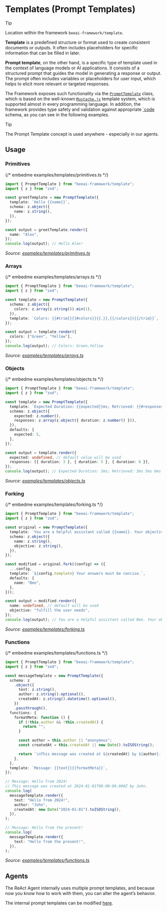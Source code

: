 # Templates (Prompt Templates)

> [!TIP]
>
> Location within the framework `beeai-framework/template`.

**Template** is a predefined structure or format used to create consistent documents or outputs. It often includes placeholders for specific information that can be filled in later.

**Prompt template**, on the other hand, is a specific type of template used in the context of language models or AI applications.
It consists of a structured prompt that guides the model in generating a response or output. The prompt often includes variables or placeholders for user input, which helps to elicit more relevant or targeted responses.

The Framework exposes such functionality via the [`PromptTemplate`](/typescript/src/template.ts) class, which is based on the well-known [`Mustache.js`](https://github.com/janl/mustache.js) template system, which is supported almost in every programming language.
In addition, the framework provides type safety and validation against appropriate [`code](https://zod.dev/) schema, as you can see in the following examples.

> [!TIP]
>
> The Prompt Template concept is used anywhere - especially in our agents.

## Usage

### Primitives

{/* embedme examples/templates/primitives.ts */}

```ts
import { PromptTemplate } from "beeai-framework/template";
import { z } from "zod";

const greetTemplate = new PromptTemplate({
  template: `Hello {{name}}`,
  schema: z.object({
    name: z.string(),
  }),
});

const output = greetTemplate.render({
  name: "Alex",
});
console.log(output); // Hello Alex!
```

_Source: [examples/templates/primitives.ts](/typescript/examples/templates/primitives.ts)_

### Arrays

{/* embedme examples/templates/arrays.ts */}

```ts
import { PromptTemplate } from "beeai-framework/template";
import { z } from "zod";

const template = new PromptTemplate({
  schema: z.object({
    colors: z.array(z.string()).min(1),
  }),
  template: `Colors: {{#trim}}{{#colors}}{{.}},{{/colors}}{{/trim}}`,
});

const output = template.render({
  colors: ["Green", "Yellow"],
});
console.log(output); // Colors: Green,Yellow
```

_Source: [examples/templates/arrays.ts](/typescript/examples/templates/arrays.ts)_

### Objects

{/* embedme examples/templates/objects.ts */}

```ts
import { PromptTemplate } from "beeai-framework/template";
import { z } from "zod";

const template = new PromptTemplate({
  template: `Expected Duration: {{expected}}ms; Retrieved: {{#responses}}{{duration}}ms {{/responses}}`,
  schema: z.object({
    expected: z.number(),
    responses: z.array(z.object({ duration: z.number() })),
  }),
  defaults: {
    expected: 5,
  },
});

const output = template.render({
  expected: undefined, // default value will be used
  responses: [{ duration: 3 }, { duration: 5 }, { duration: 6 }],
});
console.log(output); // Expected Duration: 5ms; Retrieved: 3ms 5ms 6ms
```

_Source: [examples/templates/objects.ts](/typescript/examples/templates/objects.ts)_

### Forking

{/* embedme examples/templates/forking.ts */}

```ts
import { PromptTemplate } from "beeai-framework/template";
import { z } from "zod";

const original = new PromptTemplate({
  template: `You are a helpful assistant called {{name}}. Your objective is to {{objective}}.`,
  schema: z.object({
    name: z.string(),
    objective: z.string(),
  }),
});

const modified = original.fork((config) => ({
  ...config,
  template: `${config.template} Your answers must be concise.`,
  defaults: {
    name: "Bee",
  },
}));

const output = modified.render({
  name: undefined, // default will be used
  objective: "fulfill the user needs",
});
console.log(output); // You are a helpful assistant called Bee. Your objective is to fulfill the user needs. Your answers must be concise.
```

_Source: [examples/templates/forking.ts](/typescript/examples/templates/forking.ts)_

### Functions

{/* embedme examples/templates/functions.ts */}

```ts
import { PromptTemplate } from "beeai-framework/template";
import { z } from "zod";

const messageTemplate = new PromptTemplate({
  schema: z
    .object({
      text: z.string(),
      author: z.string().optional(),
      createdAt: z.string().datetime().optional(),
    })
    .passthrough(),
  functions: {
    formatMeta: function () {
      if (!this.author && !this.createdAt) {
        return "";
      }

      const author = this.author || "anonymous";
      const createdAt = this.createdAt || new Date().toISOString();

      return `\nThis message was created at ${createdAt} by ${author}.`;
    },
  },
  template: `Message: {{text}}{{formatMeta}}`,
});

// Message: Hello from 2024!
// This message was created at 2024-01-01T00:00:00.000Z by John.
console.log(
  messageTemplate.render({
    text: "Hello from 2024!",
    author: "John",
    createdAt: new Date("2024-01-01").toISOString(),
  }),
);

// Message: Hello from the present!
console.log(
  messageTemplate.render({
    text: "Hello from the present!",
  }),
);
```

_Source: [examples/templates/functions.ts](/typescript/examples/templates/functions.ts)_

## Agents

The ReAct Agent internally uses multiple prompt templates, and because now you know how to work with them, you can alter the agent’s behavior.

The internal prompt templates can be modified [here](/typescript/examples/agents/react_advanced.ts).
